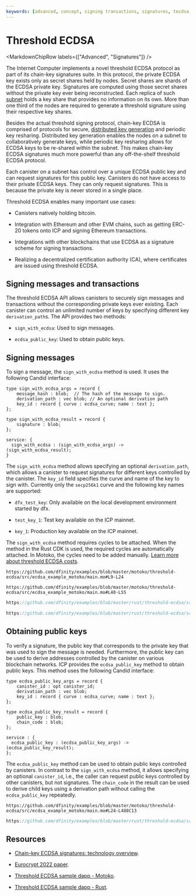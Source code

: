 ```yaml
---
keywords: [advanced, concept, signing transactions, signatures, tecdsa, chain-key signatures, threshold signature, threshold, ecdsa, threshold ecdsa, sign with ecdsa, signing transactions, signing messages]
---
```



# Threshold ECDSA

<MarkdownChipRow labels={["Advanced", "Signatures"]} />

The Internet Computer implements a novel threshold ECDSA protocol as part of its chain-key signatures suite. In this protocol, the private ECDSA key exists only as secret shares held by nodes. Secret shares are shards of the ECDSA private key. Signatures are computed using those secret shares without the private key ever being reconstructed. Each replica of such [subnet](https://learn.internetcomputer.org/hc/en-us/articles/34209955782420-Subnet-Creation) holds a key share that provides no information on its own. More than one third of the nodes are required to generate a threshold signature using their respective key shares.

Besides the actual threshold signing protocol, chain-key ECDSA is comprised of protocols for secure, [distributed key generation](https://learn.internetcomputer.org/hc/en-us/articles/34209540682644-Subnet-Keys-and-Subnet-Signatures) and periodic key resharing. Distributed key generation enables the nodes on a subnet to collaboratively generate keys, while periodic key resharing allows for ECDSA keys to be re-shared within the subnet. This makes chain-key ECDSA signatures much more powerful than any off-the-shelf threshold ECDSA protocol.

Each canister on a subnet has control over a unique ECDSA public key and can request signatures for this public key. Canisters do not have access to their private ECDSA keys. They can only request signatures. This is because the private key is never stored in a single place.

Threshold ECDSA enables many important use cases:

- Canisters natively holding bitcoin.

- Integration with Ethereum and other EVM chains, such as getting ERC-20 tokens onto ICP and signing Ethereum transactions.

- Integrations with other blockchains that use ECDSA as a signature scheme for signing transactions.

- Realizing a decentralized certification authority (CA), where certificates are issued using threshold ECDSA.

## Signing messages and transactions

The threshold ECDSA API allows canisters to securely sign messages and transactions without the corresponding private keys ever existing. Each canister can control an unlimited number of keys by specifying different key `derivation_path`s.
The API provides two methods:

- `sign_with_ecdsa`: Used to sign messages.

- `ecdsa_public_key`: Used to obtain public keys.

## Signing messages

To sign a message, the `sign_with_ecdsa` method is used. It uses the following Candid interface:

```candid
type sign_with_ecdsa_args = record {
    message_hash : blob;  // The hash of the message to sign.
    derivation_path : vec blob; // An optional derivation path
    key_id : record { curve : ecdsa_curve; name : text };
};

type sign_with_ecdsa_result = record {
    signature : blob;
};

service: {
  sign_with_ecdsa : (sign_with_ecdsa_args) -> (sign_with_ecdsa_result);
}
```

The `sign_with_ecdsa` method allows specifying an optional `derivation_path`, which allows a canister to request signatures for different keys controlled by the canister. The `key_id` field specifies the curve and name of the key to sign with.
Currently only the `secp256k1` curve and the following key names are supported:

- `dfx_test_key`: Only available on the local development environment started by dfx.

- `test_key_1`: Test key available on the ICP mainnet.

- `key_1`: Production key available on the ICP mainnet.

The `sign_with_ecdsa` method requires cycles to be attached. When the method in the Rust CDK is used, the required cycles are automatically attached. In Motoko, the cycles need to be added manually.
[Learn more about threshold ECDSA costs](/docs/references/t-sigs-how-it-works).

<AdornedTabs groupId="language">
<TabItem value="motoko" label="Motoko" default>

```motoko no-repl reference
https://github.com/dfinity/examples/blob/master/motoko/threshold-ecdsa/src/ecdsa_example_motoko/main.mo#L9-L24
```

```motoko no-repl reference
https://github.com/dfinity/examples/blob/master/motoko/threshold-ecdsa/src/ecdsa_example_motoko/main.mo#L40-L55
```

</TabItem>

<TabItem value="rust" label="Rust" default>

```rust reference
https://github.com/dfinity/examples/blob/master/rust/threshold-ecdsa/src/ecdsa_example_rust/src/lib.rs#L2

```

```rust reference
https://github.com/dfinity/examples/blob/master/rust/threshold-ecdsa/src/ecdsa_example_rust/src/lib.rs#L43-L58
```

</TabItem>
</AdornedTabs>

## Obtaining public keys

To verify a signature, the public key that corresponds to the private key that was used to sign the message is needed. Furthermore, the public key can be used to derive addresses controlled by the canister on various blockchain networks.
ICP provides the `ecdsa_public_key` method to obtain public keys. This method uses the following Candid interface:

```candid
type ecdsa_public_key_args = record {
    canister_id : opt canister_id;
    derivation_path : vec blob;
    key_id : record { curve : ecdsa_curve; name : text };
};

type ecdsa_public_key_result = record {
    public_key : blob;
    chain_code : blob;
};

service : {
  ecdsa_public_key : (ecdsa_public_key_args) -> (ecdsa_public_key_result);
};
```

The `ecdsa_public_key` method can be used to obtain public keys controlled by canisters. In contrast to the `sign_with_ecdsa` method, it allows specifying an optional `canister_id`, i.e., the caller can request public keys controlled by other canisters, but not signatures.
The `chain_code` in the result can be used to derive child keys using a derivation path without calling the `ecdsa_public_key` repeatedly.

<AdornedTabs groupId="language">
<TabItem value="motoko" label="Motoko" default>

```motoko no-repl reference
https://github.com/dfinity/examples/blob/master/motoko/threshold-ecdsa/src/ecdsa_example_motoko/main.mo#L24-L488C13
```

</TabItem>

<TabItem value="rust" label="Rust" default>

```rust reference
https://github.com/dfinity/examples/blob/master/rust/threshold-ecdsa/src/ecdsa_example_rust/src/lib.rs#L26-L41
```

</TabItem>
</AdornedTabs>


## Resources

- [Chain-key ECDSA signatures: technology overview](/docs/references/t-sigs-how-it-works/).

- [Eurocrypt 2022 paper](https://eprint.iacr.org/2021/1330).

- [Threshold ECDSA sample dapp - Motoko](https://github.com/dfinity/examples/blob/master/motoko/threshold-ecdsa/).

- [Threshold ECDSA sample dapp - Rust](https://github.com/dfinity/examples/tree/master/rust/threshold-ecdsa).
